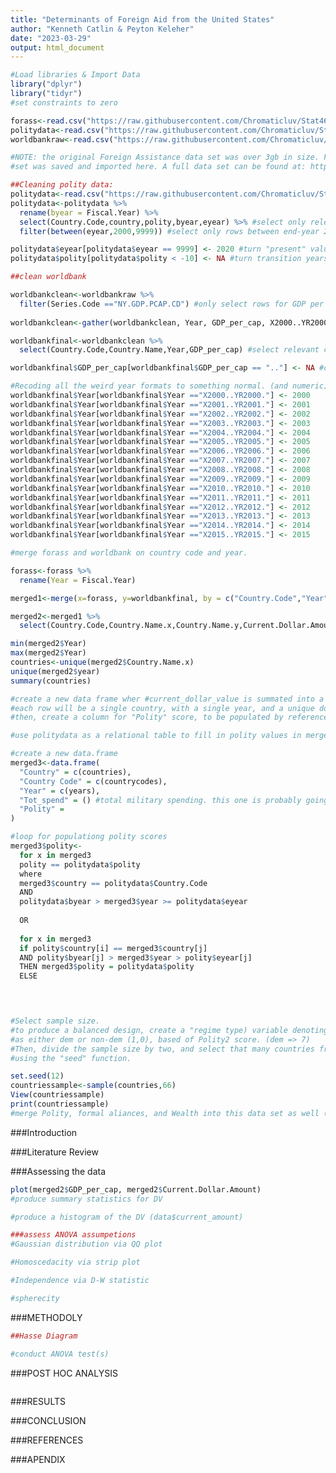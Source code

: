 ---
title: "Determinants of Foreign Aid from the United States"
author: "Kenneth Catlin & Peyton Keleher"
date: "2023-03-29"
output: html_document
---

```{r Loading data - libraries - cleaning data, echo=FALSE}
#Load libraries & Import Data
library("dplyr")
library("tidyr")
#set constraints to zero

forass<-read.csv("https://raw.githubusercontent.com/Chromaticluv/Stat461project/main/foreignassistance.csv") #Foreign Assistence data set
politydata<-read.csv("https://raw.githubusercontent.com/Chromaticluv/Stat461project/main/polity.csv") #POLITY V DATA SET
worldbankraw<-read.csv("https://raw.githubusercontent.com/Chromaticluv/Stat461project/main/WorldBankData.csv")

#NOTE: the original Foreign Assistance data set was over 3gb in size. For convenience, it was cleaned in a seperate file, then the final
#set was saved and imported here. A full data set can be found at: https://data.usaid.gov/resource/azij-hu6e.json

##Cleaning polity data:
politydata<-read.csv("https://raw.githubusercontent.com/Chromaticluv/Stat461project/main/polity.csv")
politydata<-politydata %>% 
  rename(byear = Fiscal.Year) %>%
  select(Country.Code,country,polity,byear,eyear) %>% #select only relevant rows
  filter(between(eyear,2000,9999)) #select only rows between end-year 2000 and present.

politydata$eyear[politydata$eyear == 9999] <- 2020 #turn "present" values to 2020
politydata$polity[politydata$polity < -10] <- NA #turn transition years into NA

##clean worldbank

worldbankclean<-worldbankraw %>%
  filter(Series.Code =="NY.GDP.PCAP.CD") #only select rows for GDP per capita
  
worldbankclean<-gather(worldbankclean, Year, GDP_per_cap, X2000..YR2000.:X2015..YR2015.) #Convert wide data to long

worldbankfinal<-worldbankclean %>%
  select(Country.Code,Country.Name,Year,GDP_per_cap) #select relevant columns

worldbankfinal$GDP_per_cap[worldbankfinal$GDP_per_cap == ".."] <- NA #change ".." to NA

#Recoding all the weird year formats to something normal. (and numeric)
worldbankfinal$Year[worldbankfinal$Year =="X2000..YR2000."] <- 2000
worldbankfinal$Year[worldbankfinal$Year =="X2001..YR2001."] <- 2001
worldbankfinal$Year[worldbankfinal$Year =="X2002..YR2002."] <- 2002
worldbankfinal$Year[worldbankfinal$Year =="X2003..YR2003."] <- 2003
worldbankfinal$Year[worldbankfinal$Year =="X2004..YR2004."] <- 2004
worldbankfinal$Year[worldbankfinal$Year =="X2005..YR2005."] <- 2005
worldbankfinal$Year[worldbankfinal$Year =="X2006..YR2006."] <- 2006
worldbankfinal$Year[worldbankfinal$Year =="X2007..YR2007."] <- 2007
worldbankfinal$Year[worldbankfinal$Year =="X2008..YR2008."] <- 2008
worldbankfinal$Year[worldbankfinal$Year =="X2009..YR2009."] <- 2009
worldbankfinal$Year[worldbankfinal$Year =="X2010..YR2010."] <- 2010
worldbankfinal$Year[worldbankfinal$Year =="X2011..YR2011."] <- 2011
worldbankfinal$Year[worldbankfinal$Year =="X2012..YR2012."] <- 2012
worldbankfinal$Year[worldbankfinal$Year =="X2013..YR2013."] <- 2013
worldbankfinal$Year[worldbankfinal$Year =="X2014..YR2014."] <- 2014
worldbankfinal$Year[worldbankfinal$Year =="X2015..YR2015."] <- 2015

#merge forass and worldbank on country code and year.

forass<-forass %>%
  rename(Year = Fiscal.Year)

merged1<-merge(x=forass, y=worldbankfinal, by = c("Country.Code","Year"), all = FALSE)

merged2<-merged1 %>%
  select(Country.Code,Country.Name.x,Country.Name.y,Current.Dollar.Amount,Year,GDP_per_cap)

min(merged2$Year)
max(merged2$Year)
countries<-unique(merged2$Country.Name.x)
unique(merged2$year)
summary(countries)

#create a new data frame wher #current_dollar_value is summated into a single value
#each row will be a single country, with a single year, and a unique dollar value.
#then, create a column for "Polity" score, to be populated by reference to the polity dataset.

#use politydata as a relational table to fill in polity values in merged data set

#create a new data.frame
merged3<-data.frame(
  "Country" = c(countries),
  "Country Code" = c(countrycodes),
  "Year" = c(years),
  "Tot_spend" = () #total military spending. this one is probably going to require a loop.
  "Polity" = 
)

#loop for populationg polity scores
merged3$polity<-
  for x in merged3
  polity == politydata$polity
  where
  merged3$country == politydata$Country.Code
  AND
  politydata$byear > merged3$year >= politydata$eyear
  
  OR
  
  for x in merged3
  if polity$country[i] == merged3$country[j]
  AND polity$byear[j] > merged3$year > polity$eyear[j]
  THEN merged3$polity = politydata$polity
  ELSE
  



#Select sample size. 
#to produce a balanced design, create a "regime type) variable denoting each country
#as either dem or non-dem (1,0), based of Polity2 score. (dem => 7)
#Then, divide the sample size by two, and select that many countries from each category
#using the "seed" function.

set.seed(12)
countriessample<-sample(countries,66)
View(countriessample)
print(countriessample)
#merge Polity, formal aliances, and Wealth into this data set as well (will need done before step above)
```

###Introduction

###Literature Review

###Assessing the data

```{r Summary data, distributions, assumptions, echo=FALSE}

plot(merged2$GDP_per_cap, merged2$Current.Dollar.Amount)
#produce summary statistics for DV

#produce a histogram of the DV (data$current_amount)

###assess ANOVA assumpetions
#Gaussian distribution via QQ plot

#Homoscedacity via strip plot

#Independence via D-W statistic

#spherecity 

```

###METHODOLY

```{r, echo=FALSE}
##Hasse Diagram

#conduct ANOVA test(s)

``` 

###POST HOC ANALYSIS

```{r, echo=FALSE}

```

###RESULTS

###CONCLUSION

###REFERENCES 

###APENDIX